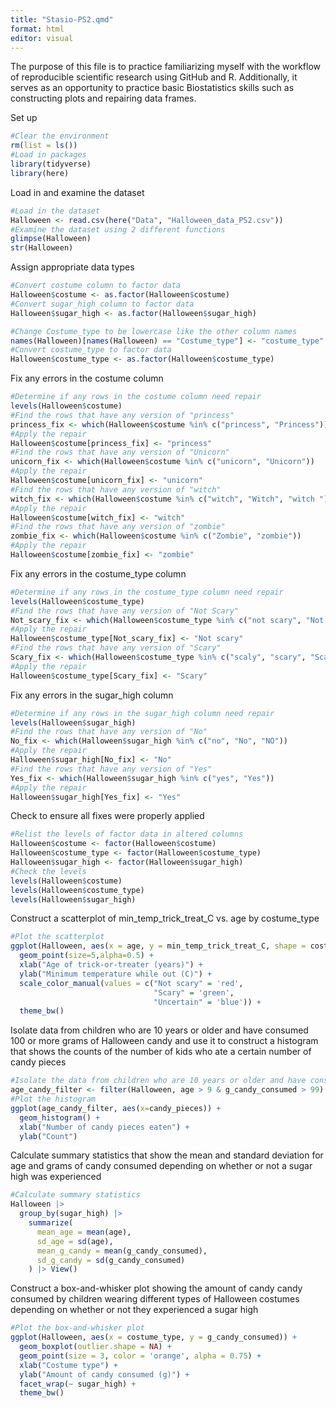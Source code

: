 ```yaml
---
title: "Stasio-PS2.qmd"
format: html
editor: visual
---
```

The purpose of this file is to practice familiarizing myself with the workflow of reproducible scientific research using GitHub and R. Additionally, it serves as an opportunity to practice basic Biostatistics skills such as constructing plots and repairing data frames. 


Set up
```r
#Clear the environment
rm(list = ls())
#Load in packages
library(tidyverse)
library(here)
```

Load in and examine the dataset
```r
#Load in the dataset
Halloween <- read.csv(here("Data", "Halloween_data_PS2.csv"))
#Examine the dataset using 2 different functions
glimpse(Halloween)
str(Halloween)
```

Assign appropriate data types
```r
#Convert costume column to factor data 
Halloween$costume <- as.factor(Halloween$costume)
#Convert sugar_high column to factor data
Halloween$sugar_high <- as.factor(Halloween$sugar_high)

#Change Costume_type to be lowercase like the other column names
names(Halloween)[names(Halloween) == "Costume_type"] <- "costume_type"
#Convert costume_type to factor data
Halloween$costume_type <- as.factor(Halloween$costume_type)
```

Fix any errors in the costume column
```r
#Determine if any rows in the costume column need repair
levels(Halloween$costume)
#Find the rows that have any version of "princess" 
princess_fix <- which(Halloween$costume %in% c("princess", "Princess"))
#Apply the repair
Halloween$costume[princess_fix] <- "princess"
#Find the rows that have any version of "Unicorn"
unicorn_fix <- which(Halloween$costume %in% c("unicorn", "Unicorn"))
#Apply the repair
Halloween$costume[unicorn_fix] <- "unicorn"
#Find the rows that have any version of "witch"
witch_fix <- which(Halloween$costume %in% c("witch", "Witch", "witch "))
#Apply the repair
Halloween$costume[witch_fix] <- "witch"
#Find the rows that have any version of "zombie"
zombie_fix <- which(Halloween$costume %in% c("Zombie", "zombie"))
#Apply the repair
Halloween$costume[zombie_fix] <- "zombie"
```

Fix any errors in the costume_type column 
```r
#Determine if any rows in the costume_type column need repair
levels(Halloween$costume_type)
#Find the rows that have any version of "Not Scary"
Not_scary_fix <- which(Halloween$costume_type %in% c("not scary", "Not scary", "notscary"))
#Apply the repair
Halloween$costume_type[Not_scary_fix] <- "Not scary"
#Find the rows that have any version of "Scary"
Scary_fix <- which(Halloween$costume_type %in% c("scaly", "scary", "Scary", "scary "))
#Apply the repair 
Halloween$costume_type[Scary_fix] <- "Scary"
```

Fix any errors in the sugar_high column
```r
#Determine if any rows in the sugar_high column need repair
levels(Halloween$sugar_high)
#Find the rows that have any version of "No"
No_fix <- which(Halloween$sugar_high %in% c("no", "No", "NO"))
#Apply the repair
Halloween$sugar_high[No_fix] <- "No"
#Find the rows that have any version of "Yes"
Yes_fix <- which(Halloween$sugar_high %in% c("yes", "Yes"))
#Apply the repair
Halloween$sugar_high[Yes_fix] <- "Yes"
```

Check to ensure all fixes were properly applied
```r
#Relist the levels of factor data in altered columns
Halloween$costume <- factor(Halloween$costume)
Halloween$costume_type <- factor(Halloween$costume_type)
Halloween$sugar_high <- factor(Halloween$sugar_high)
#Check the levels
levels(Halloween$costume)
levels(Halloween$costume_type)
levels(Halloween$sugar_high)
```

Construct a scatterplot of min_temp_trick_treat_C vs. age by costume_type
```r
#Plot the scatterplot
ggplot(Halloween, aes(x = age, y = min_temp_trick_treat_C, shape = costume_type, color = costume_type)) +
  geom_point(size=5,alpha=0.5) +
  xlab("Age of trick-or-treater (years)") +
  ylab("Minimum temperature while out (C)") +
  scale_color_manual(values = c("Not scary" = 'red',
                                "Scary" = 'green',
                                "Uncertain" = 'blue')) +
  theme_bw()
```

Isolate data from children who are 10 years or older and have consumed 100 or more grams of Halloween candy and use it to construct a histogram that shows the counts of the number of kids who ate a certain number of candy pieces
```r
#Isolate the data from children who are 10 years or older and have consumed 100 or more grams of Halloween candy 
age_candy_filter <- filter(Halloween, age > 9 & g_candy_consumed > 99)
#Plot the histogram
ggplot(age_candy_filter, aes(x=candy_pieces)) +
  geom_histogram() +
  xlab("Number of candy pieces eaten") +
  ylab("Count") 
```

Calculate summary statistics that show the mean and standard deviation for age and grams of candy consumed depending on whether or not a sugar high was experienced
```r
#Calculate summary statistics
Halloween |>
  group_by(sugar_high) |>
    summarize(
      mean_age = mean(age),
      sd_age = sd(age),
      mean_g_candy = mean(g_candy_consumed),
      sd_g_candy = sd(g_candy_consumed)
    ) |> View()
```

Construct a box-and-whisker plot showing the amount of candy candy consumed by children wearing different types of Halloween costumes depending on whether or not they experienced a sugar high
```r
#Plot the box-and-whisker plot
ggplot(Halloween, aes(x = costume_type, y = g_candy_consumed)) +
  geom_boxplot(outlier.shape = NA) +
  geom_point(size = 3, color = 'orange', alpha = 0.75) +
  xlab("Costume type") +
  ylab("Amount of candy consumed (g)") +
  facet_wrap(~ sugar_high) +
  theme_bw()
```